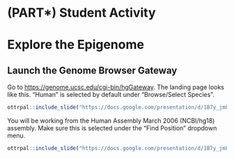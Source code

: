 # (PART\*) Student Activity {-}

# Explore the Epigenome

## Launch the Genome Browser Gateway

Go to [https://genome.ucsc.edu/cgi-bin/hgGateway](https://genome.ucsc.edu/cgi-bin/hgGateway). The landing page looks like this. "Human" is selected by default under "Browse/Select Species".  

```r
ottrpal::include_slide("https://docs.google.com/presentation/d/1B7y_jm8GuHZMUvTU1TFdW4nqQQV6nOT9XuFwgSflXz4/edit#slide=id.g15625333d53_0_2")
```

You will be working from the Human Assembly March 2006 (NCBI/hg18) assembly. Make sure this is selected under the "Find Position" dropdown menu.

```r
ottrpal::include_slide("https://docs.google.com/presentation/d/1B7y_jm8GuHZMUvTU1TFdW4nqQQV6nOT9XuFwgSflXz4/edit#slide=id.g15625333d53_0_7")
```

